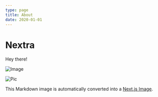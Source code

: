 ```yaml
---
type: page
title: About
date: 2020-01-01
---
```


# Nextra

Hey there!

![Image](../public/img.jpeg)

![Pic](../public/Real_Ant.jpg)

This Markdown image is automatically converted into a [Next.js Image](https://nextjs.org/docs/api-reference/next/image).
